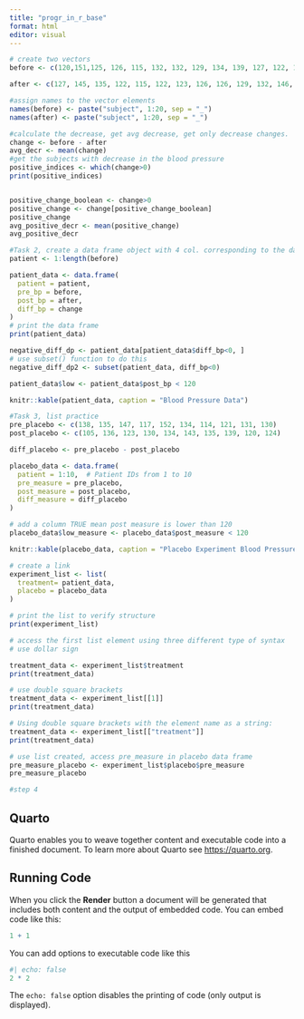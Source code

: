 ```yaml
---
title: "progr_in_r_base"
format: html
editor: visual
---
```


```r
# create two vectors
before <- c(120,151,125, 126, 115, 132, 132, 129, 134, 139, 127, 122, 127, 135, 133, 128, 147, 138, 140, 132)

after <- c(127, 145, 135, 122, 115, 122, 123, 126, 126, 129, 132, 146, 120, 114, 121, 120, 128, 120, 133, 115)

#assign names to the vector elements
names(before) <- paste("subject", 1:20, sep = "_")
names(after) <- paste("subject", 1:20, sep = "_")

#calculate the decrease, get avg decrease, get only decrease changes. 
change <- before - after
avg_decr <- mean(change)
#get the subjects with decrease in the blood pressure
positive_indices <- which(change>0)
print(positive_indices)


positive_change_boolean <- change>0
positive_change <- change[positive_change_boolean]
positive_change
avg_positive_decr <- mean(positive_change)
avg_positive_decr
```


```r
#Task 2, create a data frame object with 4 col. corresponding to the data
patient <- 1:length(before)

patient_data <- data.frame(
  patient = patient,
  pre_bp = before,
  post_bp = after,
  diff_bp = change
)
# print the data frame
print(patient_data)

negative_diff_dp <- patient_data[patient_data$diff_bp<0, ]
# use subset() function to do this
negative_diff_dp2 <- subset(patient_data, diff_bp<0)

patient_data$low <- patient_data$post_bp < 120

knitr::kable(patient_data, caption = "Blood Pressure Data")
```


```r
#Task 3, list practice
pre_placebo <- c(138, 135, 147, 117, 152, 134, 114, 121, 131, 130)
post_placebo <- c(105, 136, 123, 130, 134, 143, 135, 139, 120, 124)

diff_placebo <- pre_placebo - post_placebo

placebo_data <- data.frame(
  patient = 1:10,  # Patient IDs from 1 to 10
  pre_measure = pre_placebo,
  post_measure = post_placebo,
  diff_measure = diff_placebo
)

# add a column TRUE mean post measure is lower than 120
placebo_data$low_measure <- placebo_data$post_measure < 120

knitr::kable(placebo_data, caption = "Placebo Experiment Blood Pressure Data")

# create a link
experiment_list <- list(
  treatment= patient_data,
  placebo = placebo_data
)

# print the list to verify structure
print(experiment_list)
```
```r
# access the first list element using three different type of syntax
# use dollar sign

treatment_data <- experiment_list$treatment
print(treatment_data)

# use double square brackets
treatment_data <- experiment_list[[1]]
print(treatment_data)

# Using double square brackets with the element name as a string:
treatment_data <- experiment_list[["treatment"]]
print(treatment_data)

# use list created, access pre_measure in placebo data frame
pre_measure_placebo <- experiment_list$placebo$pre_measure
pre_measure_placebo


```


```r
#step 4

```


## Quarto

Quarto enables you to weave together content and executable code into a finished document. To learn more about Quarto see <https://quarto.org>.

## Running Code

When you click the **Render** button a document will be generated that includes both content and the output of embedded code. You can embed code like this:

```r
1 + 1
```

You can add options to executable code like this

```r
#| echo: false
2 * 2
```

The `echo: false` option disables the printing of code (only output is displayed).
